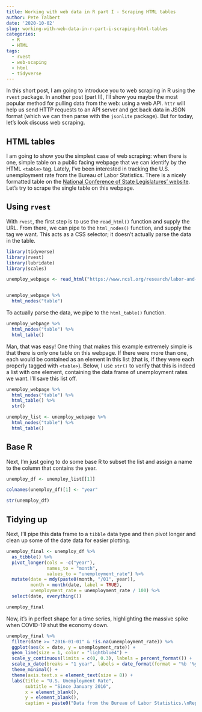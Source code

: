 ```yaml
---
title: Working with web data in R part I - Scraping HTML tables
author: Pete Talbert
date: '2020-10-02'
slug: working-with-web-data-in-r-part-i-scraping-html-tables
categories:
  - R
  - HTML
tags:
  - rvest
  - web-scaping
  - html
  - tidyverse
---
```


In this short post, I am going to introduce you to web scraping in R using the `rvest` package. In another post (part II), I'll show you maybe the most popular method for pulling data from the web: using a web API. `httr` will help us send HTTP requests to an API server and get back data in JSON format (which we can then parse with the `jsonlite` package). But for today, let's look discuss web scraping.

## HTML tables

I am going to show you the simplest case of web scraping: when there is one, simple table on a public facing webpage that we can identify by the HTML `<table>` tag. Lately, I've been interested in tracking the U.S. unemployment rate from the Bureau of Labor Statistics. There is a nicely formatted table on the [National Conference of State Legislatures' website](https://www.ncsl.org/research/labor-and-employment/national-employment-monthly-update.aspx). Let's try to scrape the single table on this webpage.

## Using `rvest`

With `rvest`, the first step is to use the `read_html()` function and supply the URL. From there, we can pipe to the `html_nodes()` function, and supply the tag we want. This acts as a CSS selector; it doesn't actually parse the data in the table.

```r
library(tidyverse)
library(rvest)
library(lubridate)
library(scales)

unemploy_webpage <- read_html("https://www.ncsl.org/research/labor-and-employment/national-employment-monthly-update.aspx")


unemploy_webpage %>%
  html_nodes("table")
```

To actually parse the data, we pipe to the `html_table()` function.

```r
unemploy_webpage %>%
  html_nodes("table") %>% 
  html_table()
```

Man, that was easy! One thing that makes this example extremely simple is that there is only one table on this webpage. If there were more than one, each would be contained as an element in this list (that is, if they were each properly tagged with `<table>`). Below, I use `str()` to verify that this is indeed a list with one element, containing the data frame of unemployment rates we want. I'll save this list off.

```r
unemploy_webpage %>%
  html_nodes("table") %>% 
  html_table() %>% 
  str()

unemploy_list <- unemploy_webpage %>%
  html_nodes("table") %>% 
  html_table()
```

## Base R

Next, I'm just going to do some base R to subset the list and assign a name to the column that contains the year.

```r
unemploy_df <- unemploy_list[[1]]

colnames(unemploy_df)[1] <- "year"

str(unemploy_df)
```

## Tidying up

Next, I'll pipe this data frame to a `tibble` data type and then pivot longer and clean up some of the date data for easier plotting.

```r

unemploy_final <- unemploy_df %>% 
  as_tibble() %>% 
  pivot_longer(cols = -c("year"),
               names_to = "month",
               values_to = "unemployment_rate") %>% 
  mutate(date = mdy(paste0(month, "/01", year)),
         month = month(date, label = TRUE),
         unemployment_rate = unemployment_rate / 100) %>% 
  select(date, everything())

unemploy_final
```

Now, it's in perfect shape for a time series, highlighting the massive spike when COVID-19 shut the economy down.

```r

unemploy_final %>% 
  filter(date >= "2016-01-01" & !is.na(unemployment_rate)) %>% 
  ggplot(aes(x = date, y = unemployment_rate)) +
  geom_line(size = 1, color = "lightblue4") +
  scale_y_continuous(limits = c(0, 0.3), labels = percent_format()) +
  scale_x_date(breaks = "1 year", labels = date_format(format = "%b '%y")) +
  theme_minimal() +
  theme(axis.text.x = element_text(size = 8)) +
  labs(title = "U.S. Unemployment Rate",
       subtitle = "Since January 2016",
       x = element_blank(),
       y = element_blank(),
       caption = paste0("Data from the Bureau of Labor Statistics.\nReproduced by ncsl.org. Last updated ", Sys.Date(), "."))
```

